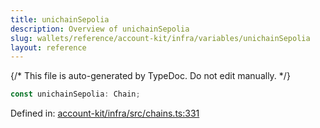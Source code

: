```yaml
---
title: unichainSepolia
description: Overview of unichainSepolia
slug: wallets/reference/account-kit/infra/variables/unichainSepolia
layout: reference
---
```


{/* This file is auto-generated by TypeDoc. Do not edit manually. */}

```ts
const unichainSepolia: Chain;
```

Defined in: [account-kit/infra/src/chains.ts:331](https://github.com/alchemyplatform/aa-sdk/blob/0cc60e9f694c242d91befdaa2f26cdec3ee389c5/account-kit/infra/src/chains.ts#L331)

